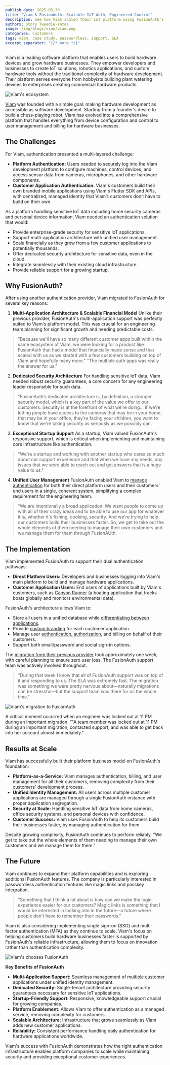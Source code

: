 ```yaml
---
publish_date: 2025-05-30
title: "Viam & FusionAuth: Scalable IoT Auth, Engineered Control"
description: See how Viam scaled their IoT platform using FusionAuth's multi-application architecture. Learn why startups choose FusionAuth for secure, cost-effective authentication that grows with platform businesses and handles sensitive data.
authors: Story Tweedie-Yates
image: /img/blogs/viam/viam.png
categories: Customers
tags: viam, case study, passwordless, support, SLA
excerpt_separator: "{/* more */}"
---
```

Viam is a leading software platform that enables users to build hardware devices and grow hardware businesses. They empower developers and businesses to create IoT solutions, robotics applications, and custom hardware tools without the traditional complexity of hardware development. Their platform serves everyone from hobbyists building plant watering devices to enterprises creating commercial hardware products.

![Viam's ecosystem](/img/blogs/viam/viam-ecosystem-diagram.png)

[Viam](https://www.viam.com/) was founded with a simple goal: making hardware development as accessible as software development. Starting from a founder's desire to build a chess-playing robot, Viam has evolved into a comprehensive platform that handles everything from device configuration and control to user management and billing for hardware businesses.

## The Challenges

For Viam, authentication presented a multi-layered challenge:

- **Platform Authentication:** Users needed to securely log into the Viam development platform to configure machines, control devices, and access sensor data from cameras, microphones, and other hardware components.
- **Customer Application Authentication:** Viam's customers build their own branded mobile applications using Viam's Flutter SDK and APIs, with centralized, managed identity that Viam’s customers don’t have to build on their own.

As a platform handling sensitive IoT data including home security cameras and personal device information, Viam needed an authentication solution that would:

- Provide enterprise-grade security for sensitive IoT applications.
- Support multi-application architecture with unified user management.
- Scale financially as they grew from a few customer applications to potentially thousands.
- Offer dedicated security architecture for sensitive data, even in the cloud.
- Integrate seamlessly with their existing cloud infrastructure.
- Provide reliable support for a growing startup.

## Why FusionAuth?

After using another authentication provider, Viam migrated to FusionAuth for several key reasons:

1. **Multi-Application Architecture & Scalable Financial Model** Unlike their previous provider, FusionAuth's multi-application support was perfectly suited to Viam's platform model. This was crucial for an engineering team planning for significant growth and needing predictable costs.

> "Because we'll have so many different customer apps built within the same ecosystem of Viam, we were looking for a product like FusionAuth that had a model that financially made sense and that scaled with us as we started with a few customers building on top of Viam and hopefully many more." "The multiple auth apps was really the answer for us."

2. **Dedicated Security Architecture** For handling sensitive IoT data, Viam needed robust security guarantees, a core concern for any engineering leader responsible for such data.

> "FusionAuth’s dedicated architecture is, by definition, a stronger security model, which is a key part of the value we offer to our customers. Security is at the forefront of what we're doing... if we're letting people have access to the cameras that may be in your home, that may be in your office, they're facing your children, you want to know that we're taking security as seriously as we possibly can.

3. **Exceptional Startup Support** As a startup, Viam valued FusionAuth's responsive support, which is critical when implementing and maintaining core infrastructure like authentication.

> "We're a startup and working with another startup who cares so much about our support experience and that when we have any needs, any issues that we were able to reach out and get answers that is a huge value to us."

4. **Unified User Management** FusionAuth enabled Viam to [manage authentication](/docs/get-started/core-concepts/users) for both their direct platform users and their customers' end users in a single, coherent system, simplifying a complex requirement for the engineering team.

> “We are intentionally a broad application. We want people to come up with all of their crazy ideas and to be able to use our app for whatever it is, whether it's fishing, cooking, security. And we're trying to help our customers build their businesses faster. So, we get to take out the whole elements of them needing to manage their own customers and we manage them for them through FusionAUth.

## The Implementation

Viam implemented FusionAuth to support their dual authentication pathways:

- **Direct Platform Users:** Developers and businesses logging into Viam's main platform to build and manage hardware applications.
- **Customer Application Users:** End users of applications built by Viam's customers, such as [Canyon Runner](https://www.viam.com/customer-stories/canyon-runner) (a boating application that tracks boats globally and monitors environmental data).

FusionAuth's architecture allows Viam to:

- Store all users in a unified database while [differentiating between applications](/docs/get-started/core-concepts/tenants).
- Provide [custom branding](/docs/customize/look-and-feel/) for each customer application.
- Manage user [authentication, authorization](/docs/get-started/core-concepts/authentication-authorization), and billing on behalf of their customers.
- Support both email/password and social sign-in options.

The [migration from their previous provider](/docs/lifecycle/migrate-users/provider-specific/tutorial) took approximately one week, with careful planning to ensure zero user loss. The FusionAuth support team was actively involved throughout:

> "During that week I know that all of FusionAuth support was on top of it and responding to us. The SLA was extremely fast. The migration was something we were pretty nervous about—naturally migrations can be stressful—but the support team was there for us the whole time."

![Viam's migration to FusionAuth](/img/blogs/viam/viam-migration-diagram.png)

A critical moment occurred when an engineer was locked out at 11 PM during an important migration. “"A team member was locked out at 11 PM during an important migration, contacted support, and was able to get back into her account almost immediately."

## Results at Scale

Viam has successfully built their platform business model on FusionAuth's foundation:

- **Platform-as-a-Service:** Viam manages authentication, billing, and user management for all their customers, removing complexity from their customers' development process.
- **Unified Identity Management:** All users across multiple customer applications are managed through a single FusionAuth instance with proper application segregation.
- **Security at Scale:** Handling sensitive IoT data from home cameras, office security systems, and personal devices with confidence.
- **Customer Success:** Viam uses FusionAuth to help its customers build their businesses faster, by managing authentication for them.

Despite growing complexity, FusionAuth continues to perform reliably. "We get to take out the whole elements of them needing to manage their own customers and we manage them for them."

## The Future

Viam continues to expand their platform capabilities and is exploring additional FusionAuth features. The company is particularly interested in passwordless authentication features like magic links and passkey integration.

> "Something that I think a lot about is how can we make the login experience easier for our customers? Magic links is something that I would be interested in looking into in the future—a future where people don't have to remember their passwords."

Viam is also considering implementing single sign-on (SSO) and multi-factor authentication (MFA) as they continue to scale. Viam's focus on helping customers build hardware businesses faster is supported by FusionAuth's reliable infrastructure, allowing them to focus on innovation rather than authentication complexity.

![Viam's chooses FusionAuth](/img/blogs/viam/quote-facts-diagram.png)

**Key Benefits of FusionAuth**

- **Multi-Application Support:** Seamless management of multiple customer applications under unified identity management.
- **Dedicated Security:** Single-tenant architecture providing security guarantees necessary for sensitive IoT applications.
- **Startup-Friendly Support:** Responsive, knowledgeable support crucial for growing companies.
- **Platform Enablement:** Allows Viam to offer authentication as a managed service, removing complexity for customers.
- **Scalable Architecture:** Infrastructure that grows seamlessly as Viam adds new customer applications.
- **Reliability:** Consistent performance handling daily authentication for hardware applications worldwide.

Viam's success with FusionAuth demonstrates how the right authentication infrastructure enables platform companies to scale while maintaining security and providing exceptional customer experiences.
